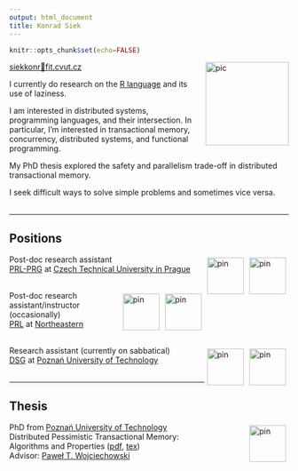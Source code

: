 ```yaml
---
output: html_document
title: Konrad Siek
---
```


<style>
img[alt$="pin"]   { width: 66px; padding: 5px; float: right; }
img[alt$="pic"] { width: 150px; float: right; vertical-align: top; padding-left: 15px;}
</style>

```r
knitr::opts_chunk$set(echo=FALSE)
```

![pic](img/photo2.jpg)
<a href="mailto:siekkonr🐒fit.cvut.cz">siekkonr🐒fit.cvut.cz</a>  

I currently do research on the [R language](http://www.r-project.org) and its use of laziness.  

I am interested in distributed systems, programming languages, and their intersection. In particular, I'm interested in transactional memory, concurrency, distributed systems, and functional programming.  

My PhD thesis explored the safety and parallelism trade-off in distributed transactional memory.

I seek difficult ways to solve simple problems and sometimes vice versa.
<br/>
<br/>

<hr/>
## Positions

![pin](img/cvut.jpg)
![pin](img/prl-prg-small.png) 
Post-doc research assistant    
[PRL-PRG](http://prl-prg.github.io) at [Czech Technical University in Prague](http://www.cvut.cz)  
<br/>

![pin](img/neu.png)
![pin](img/prl.png) 
Post-doc research assistant/instructor (occasionally)  
[PRL](http://prl.ccs.neu.edu) at [Northeastern](http://www.northeastern.edu)  
<br/>

![pin](img/put.png) 
![pin](img/dsg.png) 
Research assistant (currently on sabbatical)  
[DSG](http://dsg.cs.put.poznan.pl) at [Poznań University of Technology](http://www.put.poznan.pl)  
<br/>

<hr/>

## Thesis

![pin](img/put.png) 
PhD from [Poznań University of Technology](http://www.put.poznan.pl)  
Distributed Pessimistic Transactional Memory:   
Algorithms and Properties ([pdf](pub/dissertation.pdf), [tex](pub/dissertation.tar.gz))  
Advisor: [Paweł T. Wojciechowski](http://www.cs.put.poznan.pl/pawelw)  